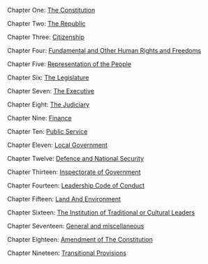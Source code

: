 Chapter One:  [The Constitution](/chapter1)

Chapter Two:  [The Republic](/chapter2)

Chapter Three:  [Citizenship](/chapter3)

Chapter Four:  [Fundamental and Other Human Rights and Freedoms](/chapter4)

Chapter Five:  [Representation of the People](/chapter5)

Chapter Six:  [The Legislature](/chapter6)

Chapter Seven:  [The Executive](/chapter7)

Chapter Eight:  [The Judiciary](/chapter8)

Chapter Nine:  [Finance](/chapter9)

Chapter Ten:  [Public Service](/chapter10)

Chapter Eleven:  [Local Government](/chapter11)

Chapter Twelve:  [Defence and National Security](/chapter12)

Chapter Thirteen:  [Inspectorate of Government](/chapter13)

Chapter Fourteen:  [Leadership Code of Conduct](/chapter14)

Chapter Fifteen:  [Land And Environment](/chapter15)

Chapter Sixteen:  [The Institution of Traditional or Cultural Leaders](/chapter16)

Chapter Seventeen:  [General and miscellaneous](/chapter17)

Chapter Eighteen:  [Amendment of The Constitution](/chapter18)

Chapter Nineteen:  [Transitional Provisions](/chapter19)

